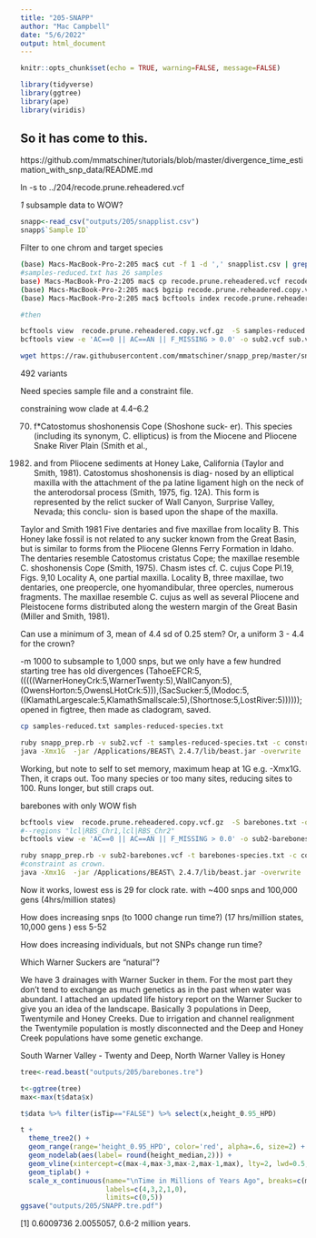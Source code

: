```yaml
---
title: "205-SNAPP"
author: "Mac Campbell"
date: "5/6/2022"
output: html_document
---
```


```r
knitr::opts_chunk$set(echo = TRUE, warning=FALSE, message=FALSE)
```


```r
library(tidyverse)
library(ggtree)
library(ape)
library(viridis)
```

## So it has come to this.

https://github.com/mmatschiner/tutorials/blob/master/divergence_time_estimation_with_snp_data/README.md

ln -s to  ../204/recode.prune.reheadered.vcf

_1_ subsample data to WOW?

```r
snapp<-read_csv("outputs/205/snapplist.csv")
snapp$`Sample ID`
```

Filter to one chrom and target species

```sh
(base) Macs-MacBook-Pro-2:205 mac$ cut -f 1 -d ',' snapplist.csv | grep -v "Sample" > samples.txt
#samples-reduced.txt has 26 samples
base) Macs-MacBook-Pro-2:205 mac$ cp recode.prune.reheadered.vcf recode.prune.reheadered.copy.vcf
(base) Macs-MacBook-Pro-2:205 mac$ bgzip recode.prune.reheadered.copy.vcf 
(base) Macs-MacBook-Pro-2:205 mac$ bcftools index recode.prune.reheadered.copy.vcf.gz 

#then

bcftools view  recode.prune.reheadered.copy.vcf.gz  -S samples-reduced.txt --regions "lcl|RBS_Chr1,lcl|RBS_Chr2" -o sub.vcf
bcftools view -e 'AC==0 || AC==AN || F_MISSING > 0.0' -o sub2.vcf sub.vcf

wget https://raw.githubusercontent.com/mmatschiner/snapp_prep/master/snapp_prep.rb
```

492 variants

Need species sample file and a constraint file.

constraining wow clade at 4.4–6.2

70. f*Catostomus shoshonensis Cope (Shoshone suck- er). This species (including its synonym, C. ellipticus) is from the Miocene and Pliocene Snake River Plain (Smith et al.,
1982) and from Pliocene sediments at Honey Lake, California (Taylor and Smith, 1981). Catostomus shoshonensis is diag- nosed by an elliptical maxilla with the attachment of the pa
latine ligament high on the neck of the anterodorsal process (Smith, 1975, fig. 12A). This form is represented by the relict sucker of Wall Canyon, Surprise Valley, Nevada; this conclu- sion is based upon the shape of the maxilla.   

Taylor and Smith 1981 Five dentaries and five maxillae from locality B. This Honey lake fossil is not related to any
sucker known from the Great Basin, but is similar to forms from the Pliocene Glenns Ferry
Formation in Idaho. The dentaries resemble Catostomus cristatus Cope; the maxillae resemble
C. shoshonensis Cope (Smith, 1975).
Chasm istes cf. C. cujus Cope
Pl.19, Figs. 9,10
Locality A, one partial maxilla. Locality B, three maxillae, two dentaries, one preopercle, one
hyomandibular, three opercles, numerous fragments. The maxillae resemble C. cujus as well as
several Pliocene and Pleistocene forms distributed along the western margin of the Great Basin
(Miller and Smith, 1981).

Can use a minimum of 3, mean of 4.4 sd of 0.25 stem?
Or, a uniform 3 - 4.4 for the crown?

-m 1000 to subsample to 1,000 snps, but we only have a few hundred
starting tree has old divergences (TahoeEFCR:5,(((((WarnerHoneyCrk:5,WarnerTwenty:5),WallCanyon:5),(OwensHorton:5,OwensLHotCrk:5))),(SacSucker:5,(Modoc:5,((KlamathLargescale:5,KlamathSmallscale:5),(Shortnose:5,LostRiver:5)))))); opened in figtree, then made as cladogram, saved.

```sh
cp samples-reduced.txt samples-reduced-species.txt

ruby snapp_prep.rb -v sub2.vcf -t samples-reduced-species.txt -c constraint.txt -s as-cladogram.tre -x analysis.xml -o analysis -m 100 -l 100000
java -Xmx1G  -jar /Applications/BEAST\ 2.4.7/lib/beast.jar -overwrite  analysis.xml 
```

Working, but note to self to set memory, maximum heap at 1G e.g. -Xmx1G. Then, it craps out. Too many species or too many sites, reducing sites to 100. Runs longer, but still craps out.

barebones with only WOW fish

```sh
bcftools view  recode.prune.reheadered.copy.vcf.gz  -S barebones.txt -o sub-barebones.vcf
#--regions "lcl|RBS_Chr1,lcl|RBS_Chr2" 
bcftools view -e 'AC==0 || AC==AN || F_MISSING > 0.0' -o sub2-barebones.vcf sub-barebones.vcf

ruby snapp_prep.rb -v sub2-barebones.vcf -t barebones-species.txt -c constraint.txt -s tree.tre -x analysis.xml -o analysis -m 1000 -l 10000
#constraint as crown.
java -Xmx1G  -jar /Applications/BEAST\ 2.4.7/lib/beast.jar -overwrite  analysis.xml 

```

Now it works, lowest ess is 29 for clock rate. with ~400 snps and 100,000 gens (4hrs/million states)

How does increasing snps (to 1000 change run time?) (17 hrs/million states, 10,000 gens ) ess 5-52

How does increasing individuals, but not SNPs change run time? 

Which Warner Suckers are "natural"?

We have 3 drainages with Warner Sucker in them. For the most part they don’t tend to exchange as much genetics as in the past when water was abundant. I attached an updated life history report on the Warner Sucker to give you an idea of the landscape. Basically 3 populations in Deep, Twentymile and Honey Creeks. Due to irrigation and channel realignment the Twentymile population is mostly disconnected and the Deep and Honey Creek populations have some genetic exchange.

South Warner Valley - Twenty and Deep, North Warner Valley is Honey

```r
tree<-read.beast("outputs/205/barebones.tre")
```
 
```r
t<-ggtree(tree)
max<-max(t$data$x)
```

```r
t$data %>% filter(isTip=="FALSE") %>% select(x,height_0.95_HPD) 
```

```r
t + 
  theme_tree2() + 
  geom_range(range='height_0.95_HPD', color='red', alpha=.6, size=2) + 
  geom_nodelab(aes(label= round(height_median,2))) +
  geom_vline(xintercept=c(max-4,max-3,max-2,max-1,max), lty=2, lwd=0.5, alpha=0.5) +
  geom_tiplab() +
  scale_x_continuous(name="\nTime in Millions of Years Ago", breaks=c(max-4,max-3,max-2,max-1,max), 
                     labels=c(4,3,2,1,0),
                     limits=c(0,5))  
ggsave("outputs/205/SNAPP.tre.pdf")
```

[1] 0.6009736 2.0055057, 0.6-2 million years.



